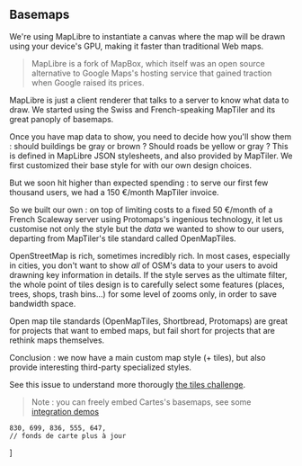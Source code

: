 ## Basemaps

We're using MapLibre to instantiate a canvas where the map will be drawn using your device's GPU, making it faster than traditional Web maps.

> MapLibre is a fork of MapBox, which itself was an open source alternative to Google Maps's hosting service that gained traction when Google raised its prices.

MapLibre is just a client renderer that talks to a server to know what data to draw. We started using the Swiss and French-speaking MapTiler and its great panoply of basemaps.

Once you have map data to show, you need to decide how you'll show them : should buildings be gray or brown ? Should roads be yellow or gray ? This is defined in MapLibre JSON stylesheets, and also provided by MapTiler. We first customized their base style for with our own design choices.

But we soon hit higher than expected spending : to serve our first few thousand users, we had a 150 €/month MapTiler invoice.

So we built our own : on top of limiting costs to a fixed 50 €/month of a French Scaleway server using Protomaps's ingenious technology, it let us customise not only the style but the _data_ we wanted to show to our users, departing from MapTiler's tile standard called OpenMapTiles.

OpenStreetMap is rich, sometimes incredibly rich. In most cases, especially in cities, you don't want to show _all_ of OSM's data to your users to avoid drawning key information in details. If the style serves as the ultimate filter, the whole point of tiles design is to carefully select some features (places, trees, shops, trash bins...) for some level of zooms only, in order to save bandwidth space.

Open map tile standards (OpenMapTiles, Shortbread, Protomaps) are great for projects that want to embed maps, but fail short for projects that are rethink maps themselves.

Conclusion : we now have a main custom map style (+ tiles), but also provide interesting third-party specialized styles.

See this issue to understand more thorougly [the tiles challenge](https://github.com/cartesapp/cartes/issues/833).

> Note : you can freely embed Cartes's basemaps, see some [integration demos](https://cartes.app/integration)

	830, 699, 836, 555, 647,
	// fonds de carte plus à jour
]
